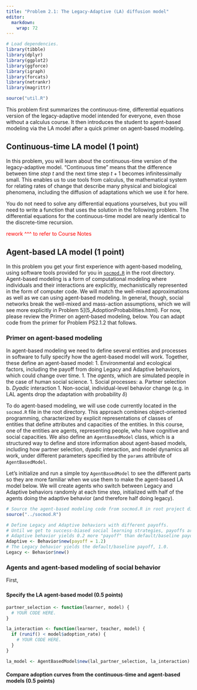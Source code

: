 ```yaml
---
title: "Problem 2.1: The Legacy-Adaptive (LA) diffusion model"
editor: 
  markdown: 
    wrap: 72
---
```


```r

# Load dependencies.
library(tibble)
library(dplyr)
library(ggplot2)
library(ggforce)
library(igraph)
library(forcats)
library(netrankr)
library(magrittr)

source("util.R")
```

This problem first summarizes the continuous-time, differential
equations version of the legacy-adaptive model intended for everyone,
even those without a calculus course. It then introduces the student to
agent-based modeling via the LA model after a quick primer on
agent-based modeling.

## Continuous-time LA model (1 point)

In this problem, you will learn about the continuous-time version of the
legacy-adaptive model. "Continuous time" means that the difference
between time *step* $t$ and the next time step $t+1$ becomes
infinitessimally small. This enables us to use tools from calculus, the
mathematical system for relating rates of change that describe many
physical and biological phenomena, including the diffusion of
adaptations which we use it for here.

You do not need to solve any differential equations yourselves, but you
will need to write a function that uses the solution in the following
problem. The differential equations for the continuous-time model are
nearly identical to the discrete-time recursion.

::: {style="color:red"}
rework ^^^ to refer to Course Notes
:::


## Agent-based LA model (1 point)

In this problem you get your first experience with agent-based modeling,
using software tools provided for you in [`socmod.R`](../socmod.R) in
the root directory. Agent-based modeling is a form of computational
modeling where individuals and their interactions are explicitly,
mechanistically represented in the form of computer code. We will match
the well-mixed approximations as well as we can using agent-based
modeling. In general, though, social networks break the well-mixed and
mass-action assumptions, which we will see more explicitly in Problem
5\](5_AdoptionProbabilities.html). For now, please review the Primer on
agent-based modeling, below. You can adapt code from the primer for
Problem PS2.1.2 that follows.

### Primer on agent-based modeling

In agent-based modeling we need to define several entities and processes
in software to fully specify how the agent-based model will work.
Together, these define an agent-based model: 1. Environmental and
ecological factors, including the payoff from doing Legacy and Adaptive
behaviors, which could change over time. 1. The *agents*, which are
simulated people in the case of human social science. 1. Social
processes: a. Partner selection b. *Dyadic* interaction 1. Non-social,
individual-level behavior change (e.g. in LAL agents drop the adaptation
with probability $\delta$)

To do agent-based modeling, we will use code currently located in the
`socmod.R` file in the root directory. This approach combines
object-oriented programming, characterized by explicit representations
of classes of entities that define attributes and capacities of the
entities. In this course, one of the entities are agents, representing
people, who have cognitive and social capacities. We also define an
`AgentBasedModel` class, which is a structured way to define and store
information about agent-based models, including how partner selection,
dyadic interaction, and model dynamics all work, under different
parameters specified by the `params` attribute of `AgentBasedModel`.

Let's initialize and run a simple toy `AgentBasedModel` to see the
different parts so they are more familiar when we use them to make the
agent-based LA model below. We will create agents who switch between
Legacy and Adaptive behaviors randomly at each time step, initialized
with half of the agents doing the adaptive behavior (and therefore half
doing legacy).

```r
# Source the agent-based modeling code from socmod.R in root project directory.
source("../socmod.R")

# Define Legacy and Adaptive behaviors with different payoffs.
# Until we get to success-biased social learning strategies, payoffs are irrelevant.
# Adaptive behavior yields 0.2 more "payoff" than default/baseline payoff 1.0.
Adaptive <- Behavior$new(payoff = 1.2)  
# The Legacy behavior yields the default/baseline payoff, 1.0.
Legacy <- Behavior$new() 


```

### Agents and agent-based modeling of social behavior

First,

### 

#### Specify the LA agent-based model (0.5 points)

```r

partner_selection <- function(learner, model) {
  # YOUR CODE HERE.
}

la_interaction <- function(learner, teacher, model) {
  if (runif() < model$adoption_rate) {
    # YOUR CODE HERE.
  }
}

la_model <- AgentBasedModel$new(lal_partner_selection, la_interaction)
```

#### Compare adoption curves from the continuous-time and agent-based models (0.5 points)
